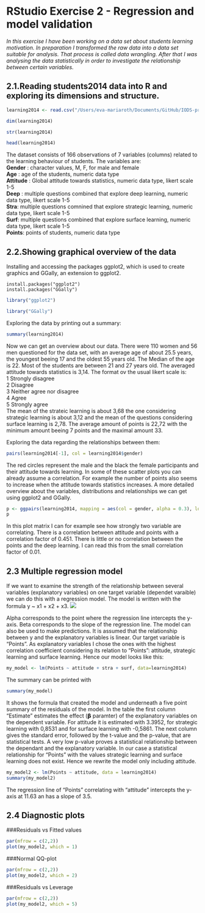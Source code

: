 # RStudio Exercise 2 - Regression and model validation

*In this exercise I have been working on a data set about students learning motivation. In preparation I transformed the raw data into a data set suitable for analysis. That process is called data wrangling. After that I was analysing the data statistically in order to investigate the relationship between certain variables.*


## 2.1.Reading students2014 data into R and exploring its dimensions and structure.

```r
learning2014 <- read.csv("/Users/eva-mariaroth/Documents/GitHub/IODS-project/learning2014.csv", header = TRUE)
```
```r
dim(learning2014)
```

```r
str(learning2014)
```
```r
head(learning2014)
```
The dataset consists of 166 observations of 7 variables (columns) related to the learning behaviour of students. The variables are:   
**Gender** : character values, M, F, for male and female  
**Age** : age of the students, numeric data type  
**Attitude** : Global attitude towards statistics, numeric data type, likert scale 1-5  
**Deep** : multiple questions combined that explore deep learning, numeric data type, likert scale 1-5  
**Stra**: multiple questions comnined that explore strategic learning, numeric data type, likert scale 1-5  
**Surf**: multiple questions combined that explore surface learning, numeric data type, likert scale 1-5  
**Points**: points of students, numeric data type  

## 2.2.Showing graphical overview of the data
  
Installing and accessing the packages ggplot2, which is used to create graphics and GGally, an extension to ggplot2.
```
install.packages("ggplot2")
install.packages("GGally")
```
```r
library("ggplot2")

library("GGally")
```
Exploring the data by printing out a summary:
```r
summary(learning2014)
```
  Now we can get an overview about our data. There were 110 women and 56 men questioned for the data set, with an average age of about 25.5 years, the youngest beeing 17 and the oldest 55 years old. The Median of the age is 22. Most of the students are between 21 and 27 years old. The averaged attitude towards statistics is 3,14. The format ov the usual likert scale is:  
1 Strongly disagree  
2 Disagree  
3 Neither agree nor disagree  
4 Agree  
5 Strongly agree  
The mean of the strateic learning is about 3,68 the one considering strategic learning is about 3,12 and the mean of the questions considering surface learning is 2,78. The average amount of points is 22,72 with the minimum amount beeing 7 points and the maximal amount 33.

Exploring the data regarding the relationships between them:
```r
pairs(learning2014[-1], col = learning2014$gender)
```
  
  The red circles represent the male and the black the female participants and their attitude towards learning. In some of these scatter plots you can already assume a correlation. For example the number of points also seems to increase when the attitude towards statistics increases. 
A more detailed overview about the variables, distributions and relationships we can get using ggplot2 and GGally.

```r
p <- ggpairs(learning2014, mapping = aes(col = gender, alpha = 0.3), lower = list(combo = wrap("facethist", bins = 20)))
p
```
  
  In this plot matrix I can for example see how strongly two variable are correlating. There is a correlation between attitude and points with a correlation factor of 0.451. There is little or no correlation between the points and the deep learning. I can read this from the small correlation factor of 0.01.


## 2.3 Multiple regression model
  If we want to examine the strength of the relationship between several variables (explanatory variables) on one target variable (dependet varaible) we can do this with a regression model. The model is written with the formula y ~ x1 + x2 + x3. 
 ![](/Users/eva-mariaroth/Desktop/Bildschirmfoto 2017-11-15 um 22.53.44.png)
 
 Alpha corresponds to the point where the regression line intercepts the y-axis.
Beta corresponds to the slope of the regression line. 
  The model can also be used to make predictions. It is assumed that the relationship between y and the explanatory variables is linear.
  Our target variable is "Points". As explanatory variables I chose the ones with the highest correlation coefficient considering its relation to "Points": attitude, strategic learning and surface learning.
  Hence our model looks like this:
  
```r
my_model <- lm(Points ~ attitude + stra + surf, data=learning2014)
```

The summary can be printed with

```r
summary(my_model)
```

It shows the formula that created the model and underneath a five point summary of the residuals of the model.
In the table the first column "Estimate" estimates the effect (𝝱 paramter) of the explanatory variables on the dependent variable. For attitude it is estimated with 3.3952, for strategic learning with 0,8531 and for surface learning with -0,5861. The next column gives the standard error, followed by the t-value and the p-value, that are statistical tests. A very low p-value proves a statistical relationship between the dependant and the explanatory variable. In our case a statistical relationship for "Points" with the values strategic learning and surface learning does not exist.
Hence we rewrite the model only including attitude.

```r
my_model2 <- lm(Points ~ attitude, data = learning2014)
summary(my_model2)
```

The regression line of "Points" correlating with "attitude" intercepts the y-axis at 11.63 an has a slope of 3.5.


## 2.4 Diagnostic plots

###Residuals vs Fitted values
```r
par(mfrow = c(2,2))
plot(my_model2, which = 1)
```

###Normal QQ-plot
```r
par(mfrow = c(2,2))
plot(my_model2, which = 2)
```

###Residuals vs Leverage
```r
par(mfrow = c(2,2))
plot(my_model2, which = 5)
```



















